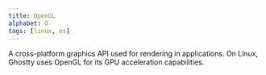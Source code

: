 ```yaml
---
title: OpenGL
alphabet: O
tags: [linux, os]
---
```


A cross-platform graphics API used for rendering in applications. On Linux, Ghostty uses OpenGL for its GPU acceleration capabilities.
